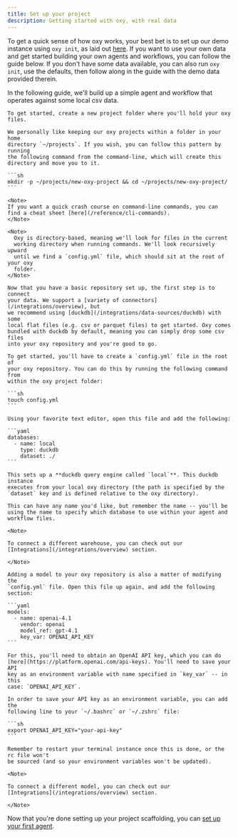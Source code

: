 ```yaml
---
title: Set up your project
description: Getting started with oxy, with real data
---
```


To get a quick sense of how oxy works, your best bet is to set up our demo
instance using `oxy init`, as laid out [here](/quickstart). If you want to use your
own data and get started building your own agents and workflows, you can follow
the guide below. If you don't have some data available, you can also run `oxy
init`, use the defaults, then follow along in the guide with the demo data
provided therein.

In the following guide, we'll build up a simple agent and workflow that
operates against some local csv data.

<Steps>

  <Step title="Set up your project folder">

    To get started, create a new project folder where you'll hold your oxy
    files.

    We personally like keeping our oxy projects within a folder in your home
    directory `~/projects`. If you wish, you can follow this pattern by running
    the following command from the command-line, which will create this
    directory and move you to it.

    ```sh
    mkdir -p ~/projects/new-oxy-project && cd ~/projects/new-oxy-project/
    ```

    <Note>
    If you want a quick crash course on command-line commands, you can find a cheat sheet [here](/reference/cli-commands).
    </Note>

    <Note>
      Oxy is directory-based, meaning we'll look for files in the current
      working directory when running commands. We'll look recursively upward
      until we find a `config.yml` file, which should sit at the root of your oxy
      folder. 
    </Note>

  </Step>

  <Step title="Connect your data with a config.yml file">

    Now that you have a basic repository set up, the first step is to connect
    your data. We support a [variety of connectors](/integrations/overview), but
    we recommend using [duckdb](/integrations/data-sources/duckdb) with some
    local flat files (e.g. csv or parquet files) to get started. Oxy comes
    bundled with duckdb by default, meaning you can simply drop some csv files
    into your oxy repository and you're good to go.

    To get started, you'll have to create a `config.yml` file in the root of
    your oxy repository. You can do this by running the following command from
    within the oxy project folder:

    ```sh
    touch config.yml
    ```

    Using your favorite text editor, open this file and add the following:

    ```yaml
    databases:
      - name: local
        type: duckdb
        dataset: ./
    ```

    This sets up a **duckdb query engine called `local`**. This duckdb instance
    executes from your local oxy directory (the path is specified by the
    `dataset` key and is defined relative to the oxy directory).

    This can have any name you'd like, but remember the name -- you'll be
    using the name to specify which database to use within your agent and
    workflow files.

    <Note>

    To connect a different warehouse, you can check out our
    [Integrations](/integrations/overview) section.

    </Note>

  </Step>

  <Step title="Connect your model in config.yml">

    Adding a model to your oxy repository is also a matter of modifying the
    `config.yml` file. Open this file up again, and add the following section:

    ```yaml
    models:
      - name: openai-4.1
        vendor: openai
        model_ref: gpt-4.1
        key_var: OPENAI_API_KEY
    ```

    For this, you'll need to obtain an OpenAI API key, which you can do
    [here](https://platform.openai.com/api-keys). You'll need to save your API
    key as an environment variable with name specified in `key_var` -- in this
    case: `OPENAI_API_KEY`.

    In order to save your API key as an environment variable, you can add the
    following line to your `~/.bashrc` or `~/.zshrc` file:

    ```sh
    export OPENAI_API_KEY="your-api-key"
    ```

    Remember to restart your terminal instance once this is done, or the rc file won't
    be sourced (and so your environment variables won't be updated).

    <Note>

    To connect a different model, you can check out our
    [Integrations](/integrations/overview) section.

    </Note>

  </Step>

</Steps>

Now that you're done setting up your project scaffolding, you can [set up your first agent](creating-your-first-agent).
